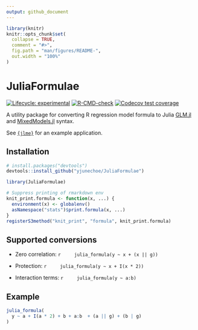 ```yaml
---
output: github_document
---
```


<!-- README.md is generated from README.Rmd. Please edit that file -->

```r
library(knitr)
knitr::opts_chunk$set(
  collapse = TRUE,
  comment = "#>",
  fig.path = "man/figures/README-",
  out.width = "100%"
)
```

# JuliaFormulae

<!-- badges: start -->
[![Lifecycle: experimental](https://img.shields.io/badge/lifecycle-experimental-orange.svg)](https://lifecycle.r-lib.org/articles/stages.html#experimental)
[![R-CMD-check](https://github.com/yjunechoe/JuliaFormulae/actions/workflows/R-CMD-check.yaml/badge.svg)](https://github.com/yjunechoe/JuliaFormulae/actions/workflows/R-CMD-check.yaml)
[![Codecov test coverage](https://codecov.io/gh/yjunechoe/JuliaFormulae/branch/main/graph/badge.svg)](https://app.codecov.io/gh/yjunechoe/JuliaFormulae?branch=main)
<!-- badges: end -->

A utility package for converting R regression model formula to Julia [GLM.jl](https://github.com/JuliaStats/GLM.jl) and
[MixedModels.jl](https://github.com/JuliaStats/MixedModels.jl) syntax.

See [`{jlme}`](https://github.com/yjunechoe/jlme) for an example application.

## Installation

``` r
# install.packages("devtools")
devtools::install_github("yjunechoe/JuliaFormulae")
```

```r
library(JuliaFormulae)
```

```r
# Suppress printing of rmarkdown env
knit_print.formula <- function(x, ...) {
  environment(x) <- globalenv()
  asNamespace("stats")$print.formula(x, ...)
}
registerS3method("knit_print", "formula", knit_print.formula)
```


## Supported conversions

- Zero correlation:
    ```r
    julia_formula(y ~ x + (x || g))
    ```

- Protection:
    ```r
    julia_formula(y ~ x + I(x * 2))
    ```

- Interaction terms:
    ```r
    julia_formula(y ~ a:b)
    ```

## Example

```r
julia_formula(
  y ~ a + I(a * 2) + b + a:b  + (a || g) + (b | g)
)
```
